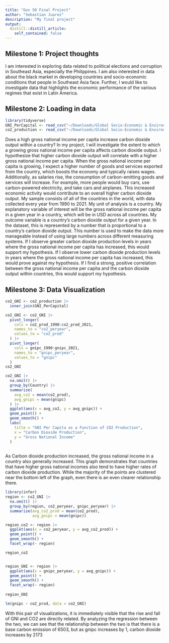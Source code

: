 ```yaml
---
title: "Gov 50 Final Project"
author: "Sebastian Juarez"
description: "My final project"
output:
  distill::distill_article:
    self_contained: false
---
```




## Milestone 1: Project thoughts

I am interested in exploring data related to political elections and corruption in Southeast Asia, especially the Philippines. I am also interested in data about the black market in developing countries and socio-economic conditions that people in Southeast Asia face. Further, I would like to investigate data that highlights the economic performance of the various regimes that exist in Latin America.


## Milestone 2: Loading in data

```r
library(tidyverse)
GNI_PerCapital <- read_csv("~/Downloads/Global Socio-Economic & Environmental Indicators/gross_national_income_per_capital.csv")
co2_production <- read_csv("~/Downloads/Global Socio-Economic & Environmental Indicators/co2_production.csv")
```

Does a high gross national income per capita increase carbon dioxide output within a country? In my project, I will investigate the extent to which a growing gross national income per capita affects carbon dioxide output. I hypothesize that higher carbon dioxide output will correlate with a higher gross national income per capita. When the gross national income per capita is growing, I expect a higher number of goods and services exported from the country, which boosts the economy and typically raises wages. Additionally, as salaries rise, the consumption of carbon-emitting goods and services will increase. For example, more people would buy cars, use carbon-powered electricity, and take cars and airplanes. This increased economic activity would contribute to an overall higher carbon dioxide output. My sample consists of all of the countries in the world, with data collected every year from 1990 to 2021. My unit of analysis is a country. My explanatory variable of interest will be the gross national income per capita in a given year in a country, which will be in USD across all countries. My outcome variable is a country's carbon dioxide output for a given year. In the dataset, this is represented by a number that is proportional to a country’s carbon dioxide output. This number is used to make the data more manageable instead of using large numbers across different measuring systems. If I observe greater carbon dioxide production levels in years where the gross national income per capita has increased, this would support my hypothesis. If I observe lower carbon dioxide production levels in years where the gross national income per capita has increased, this would prove against my hypothesis. If I find a strong, positive correlation between the gross national income per capita and the carbon dioxide output within countries, this would support my hypothesis. 

## Milestone 3: Data Visualization

```r
co2_GNI <- co2_production |>
  inner_join(GNI_PerCapital)

co2_GNI <- co2_GNI |>
  pivot_longer(
    cols = co2_prod_1990:co2_prod_2021,
    names_to = "co2_peryear",
    values_to = "co2_prod"
  ) |>
  pivot_longer(
    cols = gnipc_1990:gnipc_2021,
    names_to = "gnipc_peryear",
    values_to = "gnipc"
  )
co2_GNI

co2_GNI |>
  na.omit() |>
  group_by(Country) |>
  summarize(
    avg_co2 = mean(co2_prod),
    avg_gnipc = mean(gnipc)
  ) |>
  ggplot(aes(x = avg_co2, y = avg_gnipc)) +
  geom_point() +
  geom_smooth() +
  labs(
    title = "GNI Per Capita as a Function of CO2 Production",
    x = "Carbon Dioxide Production",
    y = "Gross National Income"
  )
  

```
As Carbon dioxide production increased, the gross national income in a country also generally increased. This graph demonstrates that countries that have higher gross national incomes also tend to have higher rates of carbon dioxide production. While the majority of the points are clustered near the bottom left of the graph, even there is an even clearer relationship there.

```r
library(infer)
region <- co2_GNI |>
  na.omit() |>
  group_by(region, co2_peryear, gnipc_peryear) |>
  summarize(avg_co2_prod = mean(co2_prod),
            avg_gnipc = mean(gnipc))

region_co2 <- region |>
  ggplot(aes(x = co2_peryear, y = avg_co2_prod)) +
  geom_point() +
  geom_smooth() +
  facet_wrap(~ region)

region_co2


region_GNI <- region |> 
  ggplot(aes(x = gnipc_peryear, y = avg_gnipc)) +
  geom_point() +
  geom_smooth() +
  facet_wrap(~ region)
  
region_GNI

lm(gnipc ~ co2_prod, data = co2_GNI)
```
With this pair of visualizations, it is immediately visible that the rise and fall of GNI and CO2 are directly related. By analyzing the regression between the two, we can see that the relationship between the two is that there is a base carbon emission of 6503, but as gnipc increases by 1, carbon dioxide increases by 2173
